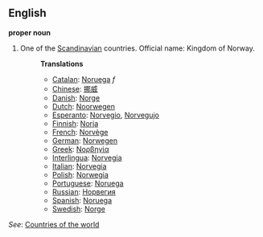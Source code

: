 ==English==

'''proper noun'''

# One of the [[Scandinavian]] countries. Official name: Kingdom of Norway.
#:'''Translations'''
#:*[[Catalan]]: [[Noruega]] ''f''
#:*[[Chinese]]: [[挪威]]
#:*[[Danish]]: [[Norge]]
#:*[[Dutch]]: [[Noorwegen]]
#:*[[Esperanto]]: [[Norvegio]], [[Norvegujo]]
#:*[[Finnish]]: [[Norja]]
#:*[[French]]: [[Norvège]]
#:*[[German]]: [[Norwegen]]
#:*[[Greek]]: [[Νορβηγία]]
#:*[[Interlingua]]: [[Norvegia]]
#:*[[Italian]]: [[Norvegia]]
#:*[[Polish]]: [[Norwegia]]
#:*[[Portuguese]]: [[Noruega]]
#:*[[Russian]]: [[Норвегия]]
#:*[[Spanish]]: [[Noruega]]
#:*[[Swedish]]: [[Norge]]

''See'': [[Countries of the world]]